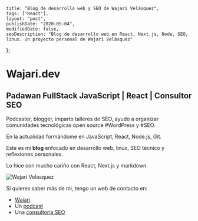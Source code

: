 
    title: "Blog de desarrollo web y SEO de Wajari Velásquez",
    tags: ["React"],
    layout: "post",
    publishDate: "2020-05-04",
    modifiedDate: false,
    seoDescription: "Blog de desarrollo web en React, Next.js, Node, SEO, linux. Un proyecto personal de Wajari Velásquez"
};

<NextSeo
      title="Blog de desarrollo web y SEO de Wajari Velásquez" 
      description= "Blog de desarrollo web en React, Next.js, Node, SEO, linux. Un proyecto personal de Wajari Velásquez"
      canonical="https://wajari.dev/"
      />

# Wajari.dev
## Padawan FullStack JavaScript | React | Consultor SEO

Podcaster, blogger, imparto talleres de SEO, ayudo a organizar comunidades tecnológicas open source #WordPress y #SEO.

En la actualidad formándome en JavaScript, React, Node.js, Git. 

Este es mi **blog** enfocado en desarrollo web, linux, SEO técnico y reflexiones personales. 

Lo hice con mucho cariño con React, Next.js y markdown. 

<img src={imageUrl} className="img-centered" alt="Wajari Velasquez" />

Si quieres saber más de mi, tengo un web de contacto en: 

- [Wajari](https://wajari.com)
- Un [podcast](https://seoparawp.com)
- Una [consultoría SEO](https://ku-seo.com)


